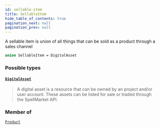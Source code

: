```yaml
---
id: sellable-item
title: SellableItem
hide_table_of_contents: true
pagination_next: null
pagination_prev: null
---
```








A sellable item is union of all things that can be sold as a product through a sales channel

```graphql
union SellableItem = DigitalAsset
```


### Possible types

#### [`DigitalAsset`](/objects/digital-asset) <Badge class="secondary" text="object"/>
> A digital asset is a resource that can be owned by an project and/or user account. These assets can be listed for sale or
traded through the SpellMarket API.
> 



### Member of

[`Product`](/objects/product)  <Badge class="secondary" text="object"/>



